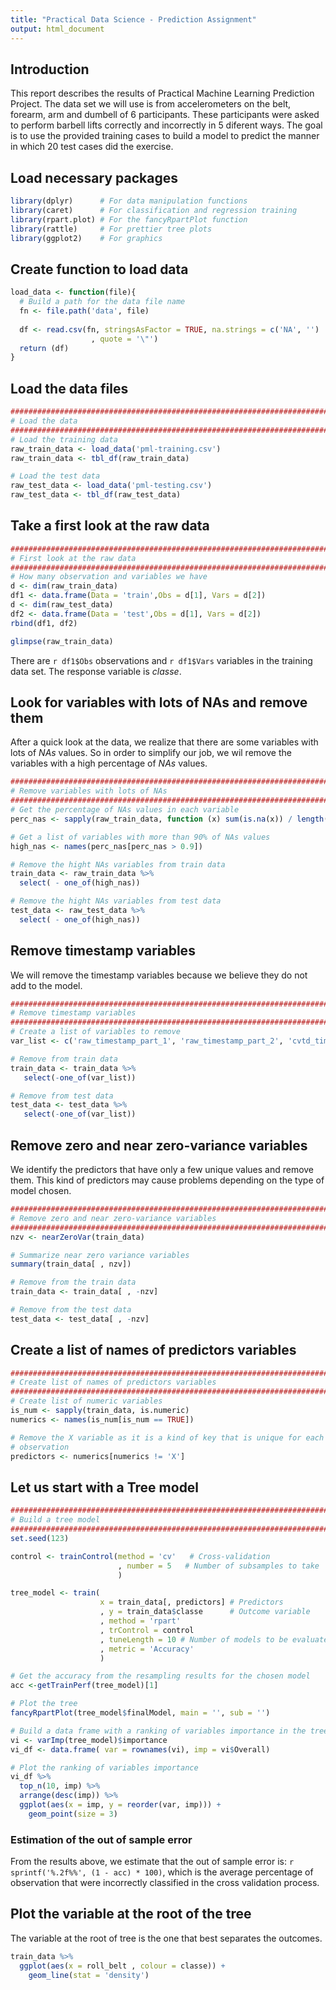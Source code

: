 ```yaml
---
title: "Practical Data Science - Prediction Assignment"
output: html_document
---
```


## Introduction

This report describes the results of Practical Machine Learning Prediction Project. The data set we will use is from accelerometers on the belt, forearm, arm and dumbell of 6 participants. These participants were asked to perform barbell lifts correctly and incorrectly in 5 diferent ways. 
The goal is to use the provided training cases to build a model to predict the manner in which 20 test cases did the exercise. 

## Load necessary packages
```r
library(dplyr)      # For data manipulation functions
library(caret)      # For classification and regression training
library(rpart.plot) # For the fancyRpartPlot function
library(rattle)     # For prettier tree plots
library(ggplot2)    # For graphics
```


## Create function to load data
```r
load_data <- function(file){
  # Build a path for the data file name
  fn <- file.path('data', file)
  
  df <- read.csv(fn, stringsAsFactor = TRUE, na.strings = c('NA', '')
                  , quote = '\"')
  return (df)
}
```

## Load the data files
```r
###############################################################################
# Load the data
###############################################################################
# Load the training data
raw_train_data <- load_data('pml-training.csv')
raw_train_data <- tbl_df(raw_train_data)

# Load the test data
raw_test_data <- load_data('pml-testing.csv')
raw_test_data <- tbl_df(raw_test_data)
```

## Take a first look at the raw data
```r
###############################################################################
# First look at the raw data
###############################################################################
# How many observation and variables we have
d <- dim(raw_train_data)
df1 <- data.frame(Data = 'train',Obs = d[1], Vars = d[2])
d <- dim(raw_test_data)
df2 <- data.frame(Data = 'test',Obs = d[1], Vars = d[2])
rbind(df1, df2)

glimpse(raw_train_data)
```

There are `r df1$Obs` observations and `r df1$Vars` variables in the training data set. The response variable is *classe*.

## Look for variables with lots of NAs and remove them

After a quick look at the data, we realize that there are some variables with lots of *NAs* values. So in order to simplify our job, we wil remove the variables with a high percentage of *NAs* values.

```r
###############################################################################
# Remove variables with lots of NAs
###############################################################################
# Get the percentage of NAs values in each variable
perc_nas <- sapply(raw_train_data, function (x) sum(is.na(x)) / length(x))

# Get a list of variables with more than 90% of NAs values
high_nas <- names(perc_nas[perc_nas > 0.9])

# Remove the hight NAs variables from train data
train_data <- raw_train_data %>%
  select( - one_of(high_nas))

# Remove the hight NAs variables from test data
test_data <- raw_test_data %>%
  select( - one_of(high_nas))
```

## Remove timestamp variables

We will remove the timestamp variables because we believe they do not add to the model.

```r
###############################################################################
# Remove timestamp variables
###############################################################################
# Create a list of variables to remove
var_list <- c('raw_timestamp_part_1', 'raw_timestamp_part_2', 'cvtd_timestamp')

# Remove from train data
train_data <- train_data %>%
   select(-one_of(var_list))

# Remove from test data
test_data <- test_data %>%
   select(-one_of(var_list))
```

## Remove zero and near zero-variance variables

We identify the predictors that have only a few unique values and remove them. This kind of predictors may cause problems depending on the type of model chosen.

```r
###############################################################################
# Remove zero and near zero-variance variables
###############################################################################
nzv <- nearZeroVar(train_data)

# Summarize near zero variance variables
summary(train_data[ , nzv])

# Remove from the train data
train_data <- train_data[ , -nzv]

# Remove from the test data
test_data <- test_data[ , -nzv]
```

## Create a list of names of predictors variables
```r
###############################################################################
# Create list of names of predictors variables
###############################################################################
# Create list of numeric variables 
is_num <- sapply(train_data, is.numeric)
numerics <- names(is_num[is_num == TRUE])

# Remove the X variable as it is a kind of key that is unique for each
# observation
predictors <- numerics[numerics != 'X']

```

## Let us start with a Tree model
```r
###############################################################################
# Build a tree model
###############################################################################
set.seed(123)

control <- trainControl(method = 'cv'   # Cross-validation
                        , number = 5   # Number of subsamples to take
                        )

tree_model <- train(
                    x = train_data[, predictors] # Predictors
                    , y = train_data$classe      # Outcome variable
                    , method = 'rpart'
                    , trControl = control
                    , tuneLength = 10 # Number of models to be evaluated
                    , metric = 'Accuracy'
                    )

# Get the accuracy from the resampling results for the chosen model
acc <-getTrainPerf(tree_model)[1]

# Plot the tree
fancyRpartPlot(tree_model$finalModel, main = '', sub = '')

# Build a data frame with a ranking of variables importance in the tree model
vi <- varImp(tree_model)$importance
vi_df <- data.frame( var = rownames(vi), imp = vi$Overall)

# Plot the ranking of variables importance
vi_df %>% 
  top_n(10, imp) %>% 
  arrange(desc(imp)) %>%
  ggplot(aes(x = imp, y = reorder(var, imp))) +
    geom_point(size = 3)
```

### Estimation of the out of sample error

From the results above, we estimate that the out of sample error is: `r sprintf('%.2f%%', (1 - acc) * 100)`, which is the average percentage of observation that were incorrectly classified in the cross validation process.
  
## Plot the variable at the root of the tree  
The variable at the root of tree is the one that best separates the outcomes.

```r
train_data %>%
  ggplot(aes(x = roll_belt , colour = classe)) +
    geom_line(stat = 'density')

```

## 
